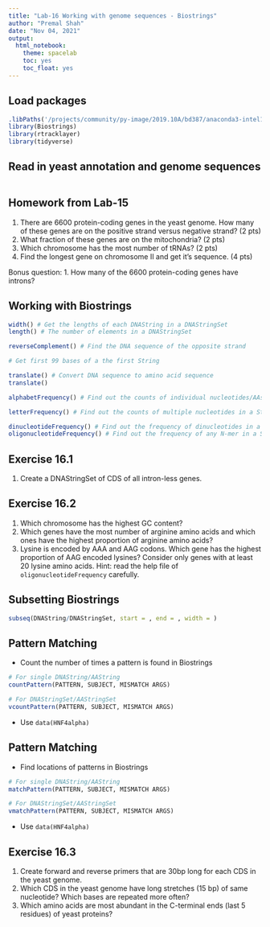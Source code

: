 ```yaml
---
title: "Lab-16 Working with genome sequences - Biostrings"
author: "Premal Shah"
date: "Nov 04, 2021"
output: 
  html_notebook:
    theme: spacelab
    toc: yes
    toc_float: yes
---
```


## Load packages
```r
.libPaths('/projects/community/py-image/2019.10A/bd387/anaconda3-intel17/envs/shahclass/lib/R/library')
library(Biostrings)
library(rtracklayer)
library(tidyverse)
```

## Read in yeast annotation and genome sequences
```r
```

## Homework from Lab-15

1. There are 6600 protein-coding genes in the yeast genome. How many of these genes are on the positive strand versus negative strand? (2 pts)
2. What fraction of these genes are on the mitochondria? (2 pts)
3. Which chromosome has the most number of tRNAs? (2 pts)
4. Find the longest gene on chromosome II and get it's sequence. (4 pts)

Bonus question:
1. How many of the 6600 protein-coding genes have introns?


## Working with Biostrings
```r
width() # Get the lengths of each DNAString in a DNAStringSet
length() # The number of elements in a DNAStringSet

reverseComplement() # Find the DNA sequence of the opposite strand

# Get first 99 bases of a the first String

translate() # Convert DNA sequence to amino acid sequence
translate()

alphabetFrequency() # Find out the counts of individual nucleotides/AAs in a String/StringSet

letterFrequency() # Find out the counts of multiple nucleotides in a StringSet

dinucleotideFrequency() # Find out the frequency of dinucleotides in a StringSet
oligonucleotideFrequency() # Find out the frequency of any N-mer in a StringSet
```

## Exercise 16.1
1. Create a DNAStringSet of CDS of all intron-less genes. 

## Exercise 16.2
1. Which chromosome has the highest GC content?
2. Which genes have the most number of arginine amino acids and which ones have the highest proportion of arginine amino acids?
3. Lysine is encoded by AAA and AAG codons. Which gene has the highest proportion of AAG encoded lysines? Consider only genes with at least 20 lysine amino acids. Hint: read the help file of `oligonucleotideFrequency` carefully.

## Subsetting Biostrings
```r
subseq(DNAString/DNAStringSet, start = , end = , width = )
```

## Pattern Matching
- Count the number of times a pattern is found in Biostrings
```r
# For single DNAString/AAString
countPattern(PATTERN, SUBJECT, MISMATCH ARGS)

# For DNAStringSet/AAStringSet
vcountPattern(PATTERN, SUBJECT, MISMATCH ARGS)
```

- Use `data(HNF4alpha)`

## Pattern Matching
- Find locations of patterns in Biostrings
```r
# For single DNAString/AAString
matchPattern(PATTERN, SUBJECT, MISMATCH ARGS)

# For DNAStringSet/AAStringSet
vmatchPattern(PATTERN, SUBJECT, MISMATCH ARGS)
```

- Use `data(HNF4alpha)`

## Exercise 16.3
1. Create forward and reverse primers that are 30bp long for each CDS in the yeast genome. 
2. Which CDS in the yeast genome have long stretches (15 bp) of same nucleotide? Which bases are repeated more often? 
3. Which amino acids are most abundant in the C-terminal ends (last 5 residues) of yeast proteins?